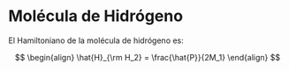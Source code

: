 # Molécula de Hidrógeno

El Hamiltoniano de la molécula de hidrógeno es:

$$
\begin{align}
\hat{H}_{\rm H_2} = \frac{\hat{P}}{2M_1}
\end{align}
$$
